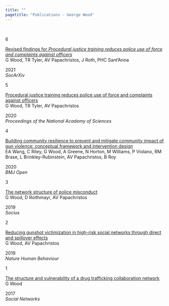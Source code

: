 ```yaml
---
title: ""
pagetitle: "Publications - George Wood"
---
```


\ 

::: {.column-screen-inset}

::: {.grid}

::: {.g-col-1}
6
:::
::: {.g-col-8}
[Revised findings for *Procedural justice training reduces police use of force and complaints against officers*](https://osf.io/preprints/socarxiv/xf32m/)\
G Wood, TR Tyler, AV Papachristos, J Roth, PHC Sant'Anna
:::
::: {.g-col-3}
2021\
*SocArXiv*
:::


::: {.g-col-1}
5
:::
::: {.g-col-8}
[Procedural justice training reduces police use of force and complaints against officers](https://www.pnas.org/doi/full/10.1073/pnas.1920671117)\
G Wood, TR Tyler, AV Papachristos
:::
::: {.g-col-3}
2020\
*Proceedings of the National Academy of Sciences*
:::


::: {.g-col-1}
4
:::
::: {.g-col-8}
[Building community resilience to prevent and mitigate community impact of gun violence: conceptual framework and intervention design](https://bmjopen.bmj.com/content/10/10/e040277)\
EA Wang, C Riley, G Wood, A Greene, N Horton, M Williams, P Violano, RM Brase, L Brinkley-Rubinstein, AV Papachristos, B Roy
:::
::: {.g-col-3}
2020\
*BMJ Open*
:::


::: {.g-col-1}
3
:::
::: {.g-col-8}
[The network structure of police misconduct](https://journals.sagepub.com/doi/full/10.1177/2378023119879798)\
G Wood, D Roithmayr, AV Papachristos
:::
::: {.g-col-3}
2019\
*Socius*
:::


::: {.g-col-1}
2
:::
::: {.g-col-8}
[Reducing gunshot victimization in high-risk social networks through direct and spillover effects](https://www.nature.com/articles/s41562-019-0688-1)\
G Wood, AV Papachristos
:::
::: {.g-col-3}
2019\
*Nature Human Behaviour*
:::


::: {.g-col-1}
1
:::
::: {.g-col-8}
[The structure and vulnerability of a drug trafficking collaboration network](https://www.sciencedirect.com/science/article/abs/pii/S0378873316302702)\
G Wood
:::
::: {.g-col-3}
2017\
*Social Networks*
:::


:::

:::





